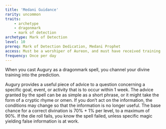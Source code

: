 ```yaml
---
title: 'Medani Guidance'
rarity: uncommon
traits:
    - archetype
    - dragonmark
    - mark of detection
archetype: Mark of Detection
level: 10
prereq: Mark of Detection Dedication, Medani Prophet
access: Must be a worshiper of Aureon, and must have received training from the Voice of Aureon.
frequency: Once per day
---
```


When you cast Augury as a dragonmark spell, you channel your divine training into the prediction.

Augury provides a useful piece of advice to a question concerning a specific goal, event, or activity that is to occur within 1 week. The advice granted by the spell can be as simple as a short phrase, or it might take the form of a cryptic rhyme or omen. If you don’t act on the information, the conditions may change so that the information is no longer useful. The base chance for a correct divination is 70% + 1% per level, to a maximum of 90%. If the die roll fails, you know the spell failed, unless specific magic yielding false information is at work.
